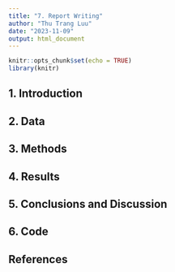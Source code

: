 ```yaml
---
title: "7. Report Writing"
author: "Thu Trang Luu"
date: "2023-11-09"
output: html_document
---
```


```r
knitr::opts_chunk$set(echo = TRUE)
library(knitr)
```

## 1. Introduction 


## 2. Data

## 3. Methods

## 4. Results


## 5. Conclusions and Discussion

## 6. Code

## References

